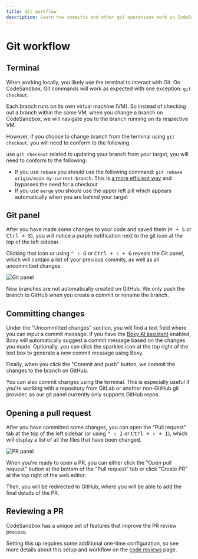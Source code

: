 ---
title: Git workflow 
description: Learn how committs and other git operations work in CodeSandbox.
---



# Git workflow

## Terminal

When working locally, you likely use the terminal to interact with Git. On CodeSandbox, Git commands will work as expected with one exception: `git checkout`.


Each branch runs on its own virtual machine (VM). So instead of checking out a branch within the same VM, when you change a branch on CodeSandbox, we will navigate you to the branch running on its respective VM. 

However, if you choose to change branch from the terminal using `git checkout`, you will need to conform to the following

use `git checkout` related to updating your branch from your target, you will need to conform to the following:

- If you use `rebase` you should use the following command: `git rebase origin/main my-current-branch`. This is [a more efficient way](https://stackoverflow.com/a/56840200) and bypasses the need for a checkout
- If you use `merge` you should use the upper left pill which appears automatically when you are behind your target

## Git panel

After you have made some changes to your code and saved them (<kbd>⌘ + S</kbd> or <kbd>Ctrl + S</kbd>), you will notice a purple notification next to the git icon at the top of the left sidebar.

Clicking that icon or using <kbd>⌃ ⇧ G</kbd> or <kbd>Ctrl + ⇧ + G</kbd> reveals the Git panel, which will contain a list of your previous commits, as well as all uncommitted changes.

![Git panel](../../images/git-panel.png)

<Callout emoji="⚠️">New branches are not automatically created on GitHub. We only push the branch to GitHub when you create a commit or rename the branch.</Callout>

## Committing changes

Under the "Uncommitted changes" section, you will find a text field where you can input a commit message. If you have the [Boxy AI assistant](/learn/boxy/overview) enabled, Boxy will automatically suggest a commit message based on the changes you made. Optionally, you can click the sparkles icon at the top right of the text box to generate a new commit message using Boxy.

Finally, when you click the "Commit and push" button, we commit the changes to the branch on GitHub.

<Callout emoji="💡">You can also commit changes using the terminal. This is especially useful if you're working with a repository from GitLab or another non-GitHub git provider, as our git panel currently only supports GitHub repos.</Callout>

## Opening a pull request

After you have committed some changes, you can open the "Pull request" tab at the top of the left sidebar (or using <kbd>⌃ ⇧ I</kbd> or <kbd>Ctrl + ⇧ + I</kbd>), which will display a list of all the files that have been changed.

![PR panel](../../images/pr-panel.png)

When you're ready to open a PR, you can either click the "Open pull request" button at the bottom of the "Pull request" tab or click “Create PR” at the top right of the web editor.

Then, you will be redirected to GitHub, where you will be able to add the final details of the PR.

## Reviewing a PR

CodeSandbox has a unique set of features that improve the PR review process.

Setting this up requires some additional one-time configuration, so see more details about this setup and workflow on the [code reviews](/learn/repositories/review) page.